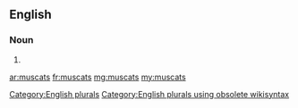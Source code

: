 ==English==

===Noun===
{{head|en}}

# {{plural of|muscat}}

[[Category:English plurals]][[Category:English plurals using obsolete wikisyntax]]

[[ar:muscats]]
[[fr:muscats]]
[[mg:muscats]]
[[my:muscats]]